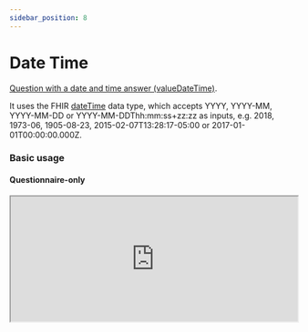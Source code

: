 ```yaml
---
sidebar_position: 8
---
```



# Date Time

[Question with a date and time answer (valueDateTime)](https://hl7.org/fhir/r4/codesystem-item-type.html#item-type-dateTime).

It uses the FHIR [dateTime](https://hl7.org/fhir/r4/datatypes.html#dateTime) data type, which accepts YYYY, YYYY-MM, YYYY-MM-DD or YYYY-MM-DDThh:mm:ss+zz:zz as inputs, e.g. 2018, 1973-06, 1905-08-23, 2015-02-07T13:28:17-05:00 or 2017-01-01T00:00:00.000Z.

### Basic usage

#### Questionnaire-only

<IframeContainer storyUrl="https://smartforms.csiro.au/storybook/index.html?path=/story/component-itemtype-datetime--date-time-basic">
  <iframe
    src="https://smartforms.csiro.au/storybook/iframe.html?args=&id=component-itemtype-datetime--date-time-basic"
    width="100%"
    height="220"
  />
</IframeContainer>

#### With Response

<IframeContainer storyUrl="https://smartforms.csiro.au/storybook/index.html?path=/story/component-itemtype-datetime--date-time-basic-response">
  <iframe
    src="https://smartforms.csiro.au/storybook/iframe.html?args=&id=component-itemtype-datetime--date-time-basic-response"
    width="100%"
    height="220"
  />
</IframeContainer>

If there are any advanced usage scenarios you'd like to see, feel free to [let us know](https://github.com/aehrc/smart-forms/issues/new).

:::note

The AM/PM time field automatically adjusts itself if a 24-hour time is entered.

:::

:::tip

The **date** and **dateTime** component has built in validation.

:::

### SDC Supported extensions

| Code                 | Usage                                                                                                                                                                        |
| -------------------- | ---------------------------------------------------------------------------------------------------------------------------------------------------------------------------- |
| variable             | http://hl7.org/fhir/StructureDefinition/variable                                                                                                                             |
| initialExpression    | http://hl7.org/fhir/uv/sdc/StructureDefinition/sdc-questionnaire-initialExpression<br/>- InitialExpression should evaluate to a date or dateTime value.                      |
| enableWhenExpression | http://hl7.org/fhir/uv/sdc/StructureDefinition/sdc-questionnaire-enableWhenExpression                                                                                        |
| hidden               | http://hl7.org/fhir/StructureDefinition/questionnaire-hidden                                                                                                                 |
| entryFormat          | http://hl7.org/fhir/StructureDefinition/entryFormat<br/>- At the moment, entryFormat only works on the date part. It is encouraged to avoid using entryFormat at this stage. |
| required             | item.required                                                                                                                                                                |
| repeats              | item.repeats                                                                                                                                                                 |
| readOnly             | item.readOnly                                                                                                                                                                |
| minValue             | http://hl7.org/fhir/StructureDefinition/minValue                                                                                                                             |
| maxValue             | http://hl7.org/fhir/StructureDefinition/maxValue                                                                                                                             |
| initial              | item.initial                                                                                                                                                                 |
| enableWhen           | item.enableWhen                                                                                                                                                              |
| enableBehavior       | item.enableBehavior                                                                                                                                                          |
| text                 | item.text                                                                                                                                                                    |
